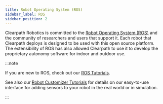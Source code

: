 ```yaml
---
title: Robot Operating System (ROS)
sidebar_label: ROS
sidebar_position: 2
---
```


Clearpath Robotics is committed to the [Robot Operating System (ROS)](https://www.ros.org/) and the community of researchers
and users that support it. Each robot that Clearpath deploys is designed to be used with this open
source platform. The extensibility of ROS has also allowed Clearpath to use it to develop the proprietary
autonomy software for indoor and outdoor use.

:::note

If you are new to ROS, check out our [ROS Tutorials](https://www.clearpathrobotics.com/assets/guides/noetic/ros/index.html).

See also our [Robot Customizer Tutorials](https://www.clearpathrobotics.com/assets/guides/noetic/cpr-robot-customizer/index.html)
for details on our easy-to-use interface for adding sensors to your robot in the real world or in simulation.

:::

<!--

Future topics

1.  Introducton to ROS architecture
2.  Installing Clearpath ISO (if they are not using a physical robot)
3.  reviewing rostopics
4.  publishing a _rostopic_
    - with command line
    - with python
    - with C++
5.  subscribing to a _rostopic_
    - with command line
    - with python
    - with C++
6.  Using _RViz_
7.  Using _RQT graph_
8.  using _tf_
9.  Creating a _catkin workspace_
10. Launching a _node_
    - with command line
    - on startup
11. Clearpath _Environment Variables_
12. _UDEV_ rules
13. remote ROS connection

-->
